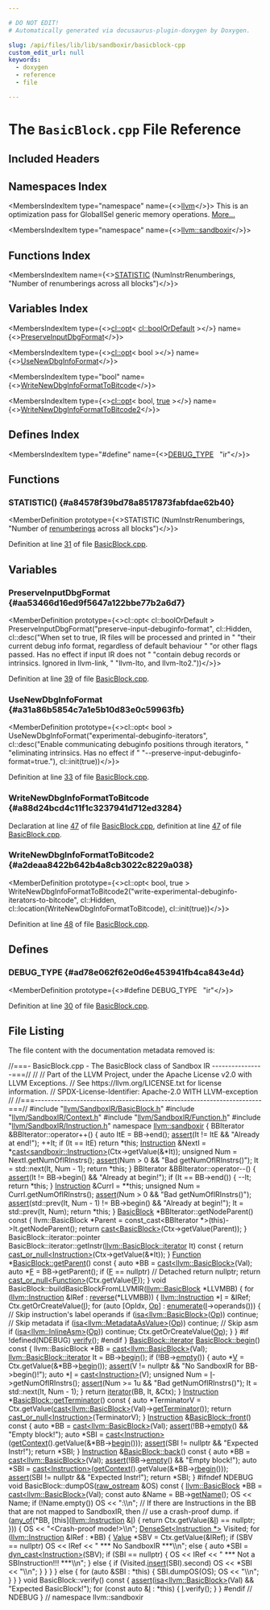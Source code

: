 ```yaml
---

# DO NOT EDIT!
# Automatically generated via docusaurus-plugin-doxygen by Doxygen.

slug: /api/files/lib/lib/sandboxir/basicblock-cpp
custom_edit_url: null
keywords:
  - doxygen
  - reference
  - file

---
```





# The `BasicBlock.cpp` File Reference

<DoxygenPage pluginConfig={pluginConfig}>



## Included Headers

<IncludesList>
<IncludesListItem
  filePath="llvm/IR/BasicBlock.h"
  permalink="/docs/api/files/include/include/llvm/include/llvm/ir/basicblock-h"
  isLocal="true" />
<IncludesListItem
  filePath="SymbolTableListTraitsImpl.h"
  permalink="/docs/api/files/lib/lib/ir/symboltablelisttraitsimpl-h"
  isLocal="true" />
<IncludesListItem
  filePath="llvm/ADT/STLExtras.h"
  permalink="/docs/api/files/include/include/llvm/include/llvm/adt/stlextras-h"
  isLocal="true" />
<IncludesListItem
  filePath="llvm/ADT/Statistic.h"
  permalink="/docs/api/files/include/include/llvm/include/llvm/adt/statistic-h"
  isLocal="true" />
<IncludesListItem
  filePath="llvm/IR/CFG.h"
  permalink="/docs/api/files/include/include/llvm/include/llvm/ir/cfg-h"
  isLocal="true" />
<IncludesListItem
  filePath="llvm/IR/Constants.h"
  permalink="/docs/api/files/include/include/llvm/include/llvm/ir/constants-h"
  isLocal="true" />
<IncludesListItem
  filePath="llvm/IR/DebugProgramInstruction.h"
  permalink="/docs/api/files/include/include/llvm/include/llvm/ir/debugprograminstruction-h"
  isLocal="true" />
<IncludesListItem
  filePath="llvm/IR/Instructions.h"
  permalink="/docs/api/files/include/include/llvm/include/llvm/ir/instructions-h"
  isLocal="true" />
<IncludesListItem
  filePath="llvm/IR/IntrinsicInst.h"
  permalink="/docs/api/files/include/include/llvm/include/llvm/ir/intrinsicinst-h"
  isLocal="true" />
<IncludesListItem
  filePath="llvm/IR/LLVMContext.h"
  permalink="/docs/api/files/include/include/llvm/include/llvm/ir/llvmcontext-h"
  isLocal="true" />
<IncludesListItem
  filePath="llvm/IR/Type.h"
  permalink="/docs/api/files/include/include/llvm/include/llvm/ir/type-h"
  isLocal="true" />
<IncludesListItem
  filePath="llvm/Support/CommandLine.h"
  permalink="/docs/api/files/include/include/llvm/include/llvm/support/commandline-h"
  isLocal="true" />
<IncludesListItem
  filePath="LLVMContextImpl.h"
  permalink="/docs/api/files/lib/lib/ir/llvmcontextimpl-h"
  isLocal="true" />
<IncludesListItem
  filePath="llvm/SandboxIR/BasicBlock.h"
  permalink="/docs/api/files/include/include/llvm/include/llvm/sandboxir/basicblock-h"
  isLocal="true" />
<IncludesListItem
  filePath="llvm/SandboxIR/Context.h"
  permalink="/docs/api/files/include/include/llvm/include/llvm/sandboxir/context-h"
  isLocal="true" />
<IncludesListItem
  filePath="llvm/SandboxIR/Function.h"
  permalink="/docs/api/files/include/include/llvm/include/llvm/sandboxir/function-h"
  isLocal="true" />
<IncludesListItem
  filePath="llvm/SandboxIR/Instruction.h"
  permalink="/docs/api/files/include/include/llvm/include/llvm/sandboxir/instruction-h"
  isLocal="true" />
</IncludesList>

## Namespaces Index

<MembersIndex>

<MembersIndexItem
  type="namespace"
  name={<><a href="/docs/api/namespaces/llvm">llvm</a></>}>
This is an optimization pass for GlobalISel generic memory operations. <a href="/docs/api/namespaces/llvm/#details">More...</a>
</MembersIndexItem>

<MembersIndexItem
  type="namespace"
  name={<><a href="/docs/api/namespaces/llvm/sandboxir">llvm::sandboxir</a></>}>
</MembersIndexItem>

</MembersIndex>

## Functions Index

<MembersIndex>

<MembersIndexItem
  name={<><a href="#a84578f39bd78a8517873fabfdae62b40">STATISTIC</a> (NumInstrRenumberings, &quot;Number of renumberings across all blocks&quot;)</>}>
</MembersIndexItem>

</MembersIndex>

## Variables Index

<MembersIndex>

<MembersIndexItem
  type={<><a href="/docs/api/classes/llvm/cl/opt">cl::opt</a>&lt; <a href="/docs/api/namespaces/llvm/cl/#a9241f2e42b7587b123c885d7a659ad44">cl::boolOrDefault</a> &gt;</>}
  name={<><a href="#aa53466d16ed9f5647a122bbe77b2a6d7">PreserveInputDbgFormat</a></>}>
</MembersIndexItem>

<MembersIndexItem
  type={<><a href="/docs/api/classes/llvm/cl/opt">cl::opt</a>&lt; bool &gt;</>}
  name={<><a href="#a31a86b5854c7a1e5b10d83e0c59963fb">UseNewDbgInfoFormat</a></>}>
</MembersIndexItem>

<MembersIndexItem
  type="bool"
  name={<><a href="#a88d24bcd4c11f1c3237941d712ed3284">WriteNewDbgInfoFormatToBitcode</a></>}>
</MembersIndexItem>

<MembersIndexItem
  type={<><a href="/docs/api/classes/llvm/cl/opt">cl::opt</a>&lt; bool, <a href="/docs/api/files/lib/lib/analysis/basicaliasanalysis-cpp/#af6d5cafbdfc5313e65d990120021a3ec">true</a> &gt;</>}
  name={<><a href="#a2deaa8422b642b4a8cb3022c8229a038">WriteNewDbgInfoFormatToBitcode2</a></>}>
</MembersIndexItem>

</MembersIndex>

## Defines Index

<MembersIndex>

<MembersIndexItem
  type="#define"
  name={<><a href="#ad78e062f62e0d6e453941fb4ca843e4d">DEBUG&#95;TYPE</a>&nbsp;&nbsp;&nbsp;&quot;ir&quot;</>}>
</MembersIndexItem>

</MembersIndex>


<SectionDefinition>

## Functions

### STATISTIC() {#a84578f39bd78a8517873fabfdae62b40}

<MemberDefinition
  prototype={<>STATISTIC (NumInstrRenumberings, &quot;Number of <a href="/docs/api/files/lib/lib/codegen/slotindexes-cpp/#aa39aa5fe359be8ae37c869969b6c0a02">renumberings</a> across all blocks&quot;)</>}>

Definition at line <a href="/docs/api/files/lib/lib/ir/basicblock-cpp/#l00031">31</a> of file <a href="/docs/api/files/lib/lib/ir/basicblock-cpp">BasicBlock.cpp</a>.
</MemberDefinition>

</SectionDefinition>

<SectionDefinition>

## Variables

### PreserveInputDbgFormat {#aa53466d16ed9f5647a122bbe77b2a6d7}

<MemberDefinition
  prototype={<>cl::opt&lt; cl::boolOrDefault &gt; PreserveInputDbgFormat(&quot;preserve-input-debuginfo-format&quot;, cl::Hidden, cl::desc(&quot;When set to true, IR files will be processed and printed in &quot; &quot;their current debug info format, regardless of default behaviour &quot; &quot;or other flags passed. Has no effect if input IR does not &quot; &quot;contain debug records or intrinsics. Ignored in llvm-link, &quot; &quot;llvm-lto, and llvm-lto2.&quot;))</>}>

Definition at line <a href="/docs/api/files/lib/lib/ir/basicblock-cpp/#l00039">39</a> of file <a href="/docs/api/files/lib/lib/ir/basicblock-cpp">BasicBlock.cpp</a>.
</MemberDefinition>

### UseNewDbgInfoFormat {#a31a86b5854c7a1e5b10d83e0c59963fb}

<MemberDefinition
  prototype={<>cl::opt&lt; bool &gt; UseNewDbgInfoFormat(&quot;experimental-debuginfo-iterators&quot;, cl::desc(&quot;Enable communicating debuginfo positions through iterators, &quot; &quot;eliminating intrinsics. Has no effect if &quot; &quot;--preserve-input-debuginfo-format=true.&quot;), cl::init(true))</>}>

Definition at line <a href="/docs/api/files/lib/lib/ir/basicblock-cpp/#l00033">33</a> of file <a href="/docs/api/files/lib/lib/ir/basicblock-cpp">BasicBlock.cpp</a>.
</MemberDefinition>

### WriteNewDbgInfoFormatToBitcode {#a88d24bcd4c11f1c3237941d712ed3284}

<MemberDefinition
  prototype="bool WriteNewDbgInfoFormatToBitcode">

Declaration at line <a href="/docs/api/files/lib/lib/ir/basicblock-cpp/#l00047">47</a> of file <a href="/docs/api/files/lib/lib/ir/basicblock-cpp">BasicBlock.cpp</a>, definition at line <a href="#l00047">47</a> of file <a href="/docs/api/files/lib/lib/sandboxir/basicblock-cpp">BasicBlock.cpp</a>.
</MemberDefinition>

### WriteNewDbgInfoFormatToBitcode2 {#a2deaa8422b642b4a8cb3022c8229a038}

<MemberDefinition
  prototype={<>cl::opt&lt; bool, true &gt; WriteNewDbgInfoFormatToBitcode2(&quot;write-experimental-debuginfo-iterators-to-bitcode&quot;, cl::Hidden, cl::location(WriteNewDbgInfoFormatToBitcode), cl::init(true))</>}>

Definition at line <a href="/docs/api/files/lib/lib/ir/basicblock-cpp/#l00048">48</a> of file <a href="/docs/api/files/lib/lib/ir/basicblock-cpp">BasicBlock.cpp</a>.
</MemberDefinition>

</SectionDefinition>

<SectionDefinition>

## Defines

### DEBUG&#95;TYPE {#ad78e062f62e0d6e453941fb4ca843e4d}

<MemberDefinition
  prototype={<>#define DEBUG&#95;TYPE&nbsp;&nbsp;&nbsp;&quot;ir&quot;</>}>

Definition at line <a href="/docs/api/files/lib/lib/ir/basicblock-cpp/#l00030">30</a> of file <a href="/docs/api/files/lib/lib/ir/basicblock-cpp">BasicBlock.cpp</a>.
</MemberDefinition>

</SectionDefinition>

## File Listing

The file content with the documentation metadata removed is:

<ProgramListing>

<Link id="l00001" /><CodeLine lineNumber="1"><span class="doxyHighlightComment">//===- BasicBlock.cpp - The BasicBlock class of Sandbox IR ----------------===//</span></CodeLine>
<Link id="l00002" /><CodeLine lineNumber="2"><span class="doxyHighlightComment">//</span></CodeLine>
<Link id="l00003" /><CodeLine lineNumber="3"><span class="doxyHighlightComment">// Part of the LLVM Project, under the Apache License v2.0 with LLVM Exceptions.</span></CodeLine>
<Link id="l00004" /><CodeLine lineNumber="4"><span class="doxyHighlightComment">// See https://llvm.org/LICENSE.txt for license information.</span></CodeLine>
<Link id="l00005" /><CodeLine lineNumber="5"><span class="doxyHighlightComment">// SPDX-License-Identifier: Apache-2.0 WITH LLVM-exception</span></CodeLine>
<Link id="l00006" /><CodeLine lineNumber="6"><span class="doxyHighlightComment">//</span></CodeLine>
<Link id="l00007" /><CodeLine lineNumber="7"><span class="doxyHighlightComment">//===----------------------------------------------------------------------===//</span></CodeLine>
<Link id="l00008" /><CodeLine lineNumber="8"></CodeLine>
<Link id="l00009" /><CodeLine lineNumber="9"><span class="doxyHighlightPreprocessor">#include &quot;<a href="/docs/api/files/include/include/llvm/include/llvm/sandboxir/basicblock-h">llvm/SandboxIR/BasicBlock.h</a>&quot;</span></CodeLine>
<Link id="l00010" /><CodeLine lineNumber="10"><span class="doxyHighlightPreprocessor">#include &quot;<a href="/docs/api/files/include/include/llvm/include/llvm/sandboxir/context-h">llvm/SandboxIR/Context.h</a>&quot;</span></CodeLine>
<Link id="l00011" /><CodeLine lineNumber="11"><span class="doxyHighlightPreprocessor">#include &quot;<a href="/docs/api/files/include/include/llvm/include/llvm/sandboxir/function-h">llvm/SandboxIR/Function.h</a>&quot;</span></CodeLine>
<Link id="l00012" /><CodeLine lineNumber="12"><span class="doxyHighlightPreprocessor">#include &quot;<a href="/docs/api/files/include/include/llvm/include/llvm/sandboxir/instruction-h">llvm/SandboxIR/Instruction.h</a>&quot;</span></CodeLine>
<Link id="l00013" /><CodeLine lineNumber="13"></CodeLine>
<Link id="l00014" /><CodeLine lineNumber="14"><span class="doxyHighlightKeyword">namespace </span><span class="doxyHighlight"><a href="/docs/api/namespaces/llvm/sandboxir">llvm::sandboxir</a> &#123;</span></CodeLine>
<Link id="l00015" /><CodeLine lineNumber="15"></CodeLine>
<Link id="l00016" /><CodeLine lineNumber="16"><span class="doxyHighlight">BBIterator &amp;BBIterator::operator++() &#123;</span></CodeLine>
<Link id="l00017" /><CodeLine lineNumber="17"><span class="doxyHighlight">  </span><span class="doxyHighlightKeyword">auto</span><span class="doxyHighlight"> ItE = BB-&gt;end();</span></CodeLine>
<Link id="l00018" /><CodeLine lineNumber="18"><span class="doxyHighlight">  <a href="/docs/api/files/lib/lib/target/lib/target/amdgpu/silowercontrolflow-cpp/#a4868c5d81c5ccc98c47aeab6244346a0">assert</a>(It != ItE &amp;&amp; </span><span class="doxyHighlightStringLiteral">&quot;Already at end!&quot;</span><span class="doxyHighlight">);</span></CodeLine>
<Link id="l00019" /><CodeLine lineNumber="19"><span class="doxyHighlight">  ++It;</span></CodeLine>
<Link id="l00020" /><CodeLine lineNumber="20"><span class="doxyHighlight">  </span><span class="doxyHighlightKeywordFlow">if</span><span class="doxyHighlight"> (It == ItE)</span></CodeLine>
<Link id="l00021" /><CodeLine lineNumber="21"><span class="doxyHighlight">    </span><span class="doxyHighlightKeywordFlow">return</span><span class="doxyHighlight"> &#42;</span><span class="doxyHighlightKeyword">this</span><span class="doxyHighlight">;</span></CodeLine>
<Link id="l00022" /><CodeLine lineNumber="22"><span class="doxyHighlight">  <a href="/docs/api/classes/llvm/sandboxir/instruction">Instruction</a> &amp;NextI = &#42;<a href="/docs/api/namespaces/llvm/#ac4fc845f5ed92de63cd4474f128f5fc5">cast&lt;sandboxir::Instruction&gt;</a>(Ctx-&gt;getValue(&amp;&#42;It));</span></CodeLine>
<Link id="l00023" /><CodeLine lineNumber="23"><span class="doxyHighlight">  </span><span class="doxyHighlightKeywordType">unsigned</span><span class="doxyHighlight"> Num = NextI.getNumOfIRInstrs();</span></CodeLine>
<Link id="l00024" /><CodeLine lineNumber="24"><span class="doxyHighlight">  <a href="/docs/api/files/lib/lib/target/lib/target/amdgpu/silowercontrolflow-cpp/#a4868c5d81c5ccc98c47aeab6244346a0">assert</a>(Num &gt; 0 &amp;&amp; </span><span class="doxyHighlightStringLiteral">&quot;Bad getNumOfIRInstrs()&quot;</span><span class="doxyHighlight">);</span></CodeLine>
<Link id="l00025" /><CodeLine lineNumber="25"><span class="doxyHighlight">  It = std::next(It, Num - 1);</span></CodeLine>
<Link id="l00026" /><CodeLine lineNumber="26"><span class="doxyHighlight">  </span><span class="doxyHighlightKeywordFlow">return</span><span class="doxyHighlight"> &#42;</span><span class="doxyHighlightKeyword">this</span><span class="doxyHighlight">;</span></CodeLine>
<Link id="l00027" /><CodeLine lineNumber="27"><span class="doxyHighlight">&#125;</span></CodeLine>
<Link id="l00028" /><CodeLine lineNumber="28"></CodeLine>
<Link id="l00029" /><CodeLine lineNumber="29"><span class="doxyHighlight">BBIterator &amp;BBIterator::operator--() &#123;</span></CodeLine>
<Link id="l00030" /><CodeLine lineNumber="30"><span class="doxyHighlight">  <a href="/docs/api/files/lib/lib/target/lib/target/amdgpu/silowercontrolflow-cpp/#a4868c5d81c5ccc98c47aeab6244346a0">assert</a>(It != BB-&gt;begin() &amp;&amp; </span><span class="doxyHighlightStringLiteral">&quot;Already at begin!&quot;</span><span class="doxyHighlight">);</span></CodeLine>
<Link id="l00031" /><CodeLine lineNumber="31" lineLink="#a84578f39bd78a8517873fabfdae62b40"><span class="doxyHighlight">  </span><span class="doxyHighlightKeywordFlow">if</span><span class="doxyHighlight"> (It == BB-&gt;end()) &#123;</span></CodeLine>
<Link id="l00032" /><CodeLine lineNumber="32"><span class="doxyHighlight">    --It;</span></CodeLine>
<Link id="l00033" /><CodeLine lineNumber="33" lineLink="#a31a86b5854c7a1e5b10d83e0c59963fb"><span class="doxyHighlight">    </span><span class="doxyHighlightKeywordFlow">return</span><span class="doxyHighlight"> &#42;</span><span class="doxyHighlightKeyword">this</span><span class="doxyHighlight">;</span></CodeLine>
<Link id="l00034" /><CodeLine lineNumber="34"><span class="doxyHighlight">  &#125;</span></CodeLine>
<Link id="l00035" /><CodeLine lineNumber="35"><span class="doxyHighlight">  <a href="/docs/api/classes/llvm/sandboxir/instruction">Instruction</a> &amp;CurrI = &#42;&#42;</span><span class="doxyHighlightKeyword">this</span><span class="doxyHighlight">;</span></CodeLine>
<Link id="l00036" /><CodeLine lineNumber="36"><span class="doxyHighlight">  </span><span class="doxyHighlightKeywordType">unsigned</span><span class="doxyHighlight"> Num = CurrI.getNumOfIRInstrs();</span></CodeLine>
<Link id="l00037" /><CodeLine lineNumber="37"><span class="doxyHighlight">  <a href="/docs/api/files/lib/lib/target/lib/target/amdgpu/silowercontrolflow-cpp/#a4868c5d81c5ccc98c47aeab6244346a0">assert</a>(Num &gt; 0 &amp;&amp; </span><span class="doxyHighlightStringLiteral">&quot;Bad getNumOfIRInstrs()&quot;</span><span class="doxyHighlight">);</span></CodeLine>
<Link id="l00038" /><CodeLine lineNumber="38"><span class="doxyHighlight">  <a href="/docs/api/files/lib/lib/target/lib/target/amdgpu/silowercontrolflow-cpp/#a4868c5d81c5ccc98c47aeab6244346a0">assert</a>(std::prev(It, Num - 1) != BB-&gt;begin() &amp;&amp; </span><span class="doxyHighlightStringLiteral">&quot;Already at begin!&quot;</span><span class="doxyHighlight">);</span></CodeLine>
<Link id="l00039" /><CodeLine lineNumber="39" lineLink="#aa53466d16ed9f5647a122bbe77b2a6d7"><span class="doxyHighlight">  It = std::prev(It, Num);</span></CodeLine>
<Link id="l00040" /><CodeLine lineNumber="40"><span class="doxyHighlight">  </span><span class="doxyHighlightKeywordFlow">return</span><span class="doxyHighlight"> &#42;</span><span class="doxyHighlightKeyword">this</span><span class="doxyHighlight">;</span></CodeLine>
<Link id="l00041" /><CodeLine lineNumber="41"><span class="doxyHighlight">&#125;</span></CodeLine>
<Link id="l00042" /><CodeLine lineNumber="42"></CodeLine>
<Link id="l00043" /><CodeLine lineNumber="43"><span class="doxyHighlight"><a href="/docs/api/namespaces/llvm/sandboxir/#a60f87746e4945fda7ea3d5a983c9b62c">BasicBlock</a> &#42;BBIterator::getNodeParent()</span><span class="doxyHighlightKeyword"> const </span><span class="doxyHighlight">&#123;</span></CodeLine>
<Link id="l00044" /><CodeLine lineNumber="44"><span class="doxyHighlight">  llvm::BasicBlock &#42;Parent = </span><span class="doxyHighlightKeyword">const&#95;cast&lt;</span><span class="doxyHighlight">BBIterator &#42;</span><span class="doxyHighlightKeyword">&gt;</span><span class="doxyHighlight">(</span><span class="doxyHighlightKeyword">this</span><span class="doxyHighlight">)-&gt;It.getNodeParent();</span></CodeLine>
<Link id="l00045" /><CodeLine lineNumber="45"><span class="doxyHighlight">  </span><span class="doxyHighlightKeywordFlow">return</span><span class="doxyHighlight"> <a href="/docs/api/namespaces/llvm/#ac4fc845f5ed92de63cd4474f128f5fc5">cast&lt;BasicBlock&gt;</a>(Ctx-&gt;getValue(Parent));</span></CodeLine>
<Link id="l00046" /><CodeLine lineNumber="46"><span class="doxyHighlight">&#125;</span></CodeLine>
<Link id="l00047" /><CodeLine lineNumber="47" lineLink="/docs/api/files/lib/lib/asmparser/llparser-cpp/#a88d24bcd4c11f1c3237941d712ed3284"></CodeLine>
<Link id="l00048" /><CodeLine lineNumber="48" lineLink="#a2deaa8422b642b4a8cb3022c8229a038"><span class="doxyHighlight">BasicBlock::iterator::pointer</span></CodeLine>
<Link id="l00049" /><CodeLine lineNumber="49"><span class="doxyHighlight">BasicBlock::iterator::getInstr(<a href="/docs/api/classes/llvm/basicblock/#a98c0a84a5dfa8bce341c829709f171e5">llvm::BasicBlock::iterator</a> It)</span><span class="doxyHighlightKeyword"> const </span><span class="doxyHighlight">&#123;</span></CodeLine>
<Link id="l00050" /><CodeLine lineNumber="50"><span class="doxyHighlight">  </span><span class="doxyHighlightKeywordFlow">return</span><span class="doxyHighlight"> <a href="/docs/api/namespaces/llvm/#a3e627c32543ca70720c4270a8b11da3f">cast&#95;or&#95;null&lt;Instruction&gt;</a>(Ctx-&gt;getValue(&amp;&#42;It));</span></CodeLine>
<Link id="l00051" /><CodeLine lineNumber="51"><span class="doxyHighlight">&#125;</span></CodeLine>
<Link id="l00052" /><CodeLine lineNumber="52" lineLink="/docs/api/classes/llvm/basicblock/#a27413d863d6f6e778b34b1369b10ecf6"></CodeLine>
<Link id="l00053" /><CodeLine lineNumber="53"><span class="doxyHighlight"><a href="/docs/api/classes/llvm/basicblock/#ab7194606aa12931e96f8f5448d418ed0">Function</a> &#42;<a href="/docs/api/classes/llvm/basicblock/#a1b4bf7c97cdc8159fd73d48063f0b250">BasicBlock::getParent</a>()</span><span class="doxyHighlightKeyword"> const </span><span class="doxyHighlight">&#123;</span></CodeLine>
<Link id="l00054" /><CodeLine lineNumber="54"><span class="doxyHighlight">  </span><span class="doxyHighlightKeyword">auto</span><span class="doxyHighlight"> &#42;BB = <a href="/docs/api/namespaces/llvm/#ac4fc845f5ed92de63cd4474f128f5fc5">cast&lt;llvm::BasicBlock&gt;</a>(Val);</span></CodeLine>
<Link id="l00055" /><CodeLine lineNumber="55"><span class="doxyHighlight">  </span><span class="doxyHighlightKeyword">auto</span><span class="doxyHighlight"> &#42;<a href="/docs/api/files/lib/lib/support/md5-cpp/#a96d73bbd7af15cb1fc38c3f4a3bd82e9">F</a> = BB-&gt;getParent();</span></CodeLine>
<Link id="l00056" /><CodeLine lineNumber="56"><span class="doxyHighlight">  </span><span class="doxyHighlightKeywordFlow">if</span><span class="doxyHighlight"> (<a href="/docs/api/files/lib/lib/support/md5-cpp/#a96d73bbd7af15cb1fc38c3f4a3bd82e9">F</a> == </span><span class="doxyHighlightKeyword">nullptr</span><span class="doxyHighlight">)</span></CodeLine>
<Link id="l00057" /><CodeLine lineNumber="57"><span class="doxyHighlight">    </span><span class="doxyHighlightComment">// Detached</span></CodeLine>
<Link id="l00058" /><CodeLine lineNumber="58"><span class="doxyHighlight">    </span><span class="doxyHighlightKeywordFlow">return</span><span class="doxyHighlight"> </span><span class="doxyHighlightKeyword">nullptr</span><span class="doxyHighlight">;</span></CodeLine>
<Link id="l00059" /><CodeLine lineNumber="59"><span class="doxyHighlight">  </span><span class="doxyHighlightKeywordFlow">return</span><span class="doxyHighlight"> <a href="/docs/api/namespaces/llvm/#a3e627c32543ca70720c4270a8b11da3f">cast&#95;or&#95;null&lt;Function&gt;</a>(Ctx.getValue(<a href="/docs/api/files/lib/lib/support/md5-cpp/#a96d73bbd7af15cb1fc38c3f4a3bd82e9">F</a>));</span></CodeLine>
<Link id="l00060" /><CodeLine lineNumber="60"><span class="doxyHighlight">&#125;</span></CodeLine>
<Link id="l00061" /><CodeLine lineNumber="61"></CodeLine>
<Link id="l00062" /><CodeLine lineNumber="62"><span class="doxyHighlightKeywordType">void</span><span class="doxyHighlight"> BasicBlock::buildBasicBlockFromLLVMIR(<a href="/docs/api/classes/llvm/basicblock">llvm::BasicBlock</a> &#42;LLVMBB) &#123;</span></CodeLine>
<Link id="l00063" /><CodeLine lineNumber="63" lineLink="/docs/api/classes/llvm/basicblock/#a0269c36140cc599f3a97609c091f514d"><span class="doxyHighlight">  </span><span class="doxyHighlightKeywordFlow">for</span><span class="doxyHighlight"> (<a href="/docs/api/classes/llvm/instruction">llvm::Instruction</a> &amp;IRef : <a href="/docs/api/namespaces/llvm/#a6b0ac1fa4f05de76413c5e0ca6334035">reverse</a>(&#42;LLVMBB)) &#123;</span></CodeLine>
<Link id="l00064" /><CodeLine lineNumber="64"><span class="doxyHighlight">    <a href="/docs/api/classes/llvm/instruction">llvm::Instruction</a> &#42;<a href="/docs/api/files/lib/lib/support/md5-cpp/#ac0eafdc9ee161b71e7af98af736952fd">I</a> = &amp;IRef;</span></CodeLine>
<Link id="l00065" /><CodeLine lineNumber="65"><span class="doxyHighlight">    Ctx.getOrCreateValue(<a href="/docs/api/files/lib/lib/support/md5-cpp/#ac0eafdc9ee161b71e7af98af736952fd">I</a>);</span></CodeLine>
<Link id="l00066" /><CodeLine lineNumber="66"><span class="doxyHighlight">    </span><span class="doxyHighlightKeywordFlow">for</span><span class="doxyHighlight"> (</span><span class="doxyHighlightKeyword">auto</span><span class="doxyHighlight"> &#91;OpIdx, <a href="/docs/api/namespaces/llvm/#ab471937b9a227e70c7fe8bd9604014d6">Op</a>&#93; : <a href="/docs/api/namespaces/llvm/#a206e2134ddd2312c3488d0632d98f554">enumerate</a>(<a href="/docs/api/files/lib/lib/support/md5-cpp/#ac0eafdc9ee161b71e7af98af736952fd">I</a>-&gt;operands())) &#123;</span></CodeLine>
<Link id="l00067" /><CodeLine lineNumber="67"><span class="doxyHighlight">      </span><span class="doxyHighlightComment">// Skip instruction&#39;s label operands</span></CodeLine>
<Link id="l00068" /><CodeLine lineNumber="68"><span class="doxyHighlight">      </span><span class="doxyHighlightKeywordFlow">if</span><span class="doxyHighlight"> (<a href="/docs/api/namespaces/llvm/#a92ca992e52dddc420f4b069cae06dfbe">isa&lt;llvm::BasicBlock&gt;</a>(<a href="/docs/api/namespaces/llvm/#ab471937b9a227e70c7fe8bd9604014d6">Op</a>))</span></CodeLine>
<Link id="l00069" /><CodeLine lineNumber="69"><span class="doxyHighlight">        </span><span class="doxyHighlightKeywordFlow">continue</span><span class="doxyHighlight">;</span></CodeLine>
<Link id="l00070" /><CodeLine lineNumber="70"><span class="doxyHighlight">      </span><span class="doxyHighlightComment">// Skip metadata</span></CodeLine>
<Link id="l00071" /><CodeLine lineNumber="71"><span class="doxyHighlight">      </span><span class="doxyHighlightKeywordFlow">if</span><span class="doxyHighlight"> (<a href="/docs/api/namespaces/llvm/#a92ca992e52dddc420f4b069cae06dfbe">isa&lt;llvm::MetadataAsValue&gt;</a>(<a href="/docs/api/namespaces/llvm/#ab471937b9a227e70c7fe8bd9604014d6">Op</a>))</span></CodeLine>
<Link id="l00072" /><CodeLine lineNumber="72"><span class="doxyHighlight">        </span><span class="doxyHighlightKeywordFlow">continue</span><span class="doxyHighlight">;</span></CodeLine>
<Link id="l00073" /><CodeLine lineNumber="73"><span class="doxyHighlight">      </span><span class="doxyHighlightComment">// Skip asm</span></CodeLine>
<Link id="l00074" /><CodeLine lineNumber="74"><span class="doxyHighlight">      </span><span class="doxyHighlightKeywordFlow">if</span><span class="doxyHighlight"> (<a href="/docs/api/namespaces/llvm/#a92ca992e52dddc420f4b069cae06dfbe">isa&lt;llvm::InlineAsm&gt;</a>(<a href="/docs/api/namespaces/llvm/#ab471937b9a227e70c7fe8bd9604014d6">Op</a>))</span></CodeLine>
<Link id="l00075" /><CodeLine lineNumber="75"><span class="doxyHighlight">        </span><span class="doxyHighlightKeywordFlow">continue</span><span class="doxyHighlight">;</span></CodeLine>
<Link id="l00076" /><CodeLine lineNumber="76" lineLink="/docs/api/classes/llvm/basicblock/#a3ead08d4d049585ee09421bcebd2ae25"><span class="doxyHighlight">      Ctx.getOrCreateValue(<a href="/docs/api/namespaces/llvm/#ab471937b9a227e70c7fe8bd9604014d6">Op</a>);</span></CodeLine>
<Link id="l00077" /><CodeLine lineNumber="77"><span class="doxyHighlight">    &#125;</span></CodeLine>
<Link id="l00078" /><CodeLine lineNumber="78"><span class="doxyHighlight">  &#125;</span></CodeLine>
<Link id="l00079" /><CodeLine lineNumber="79"><span class="doxyHighlightPreprocessor">#if !defined(NDEBUG)</span></CodeLine>
<Link id="l00080" /><CodeLine lineNumber="80"><span class="doxyHighlight">  <a href="/docs/api/namespaces/llvm/sandboxir/#ab39f6204e12520524b61f0b8df84360e">verify</a>();</span></CodeLine>
<Link id="l00081" /><CodeLine lineNumber="81"><span class="doxyHighlightPreprocessor">#endif</span></CodeLine>
<Link id="l00082" /><CodeLine lineNumber="82"><span class="doxyHighlight">&#125;</span></CodeLine>
<Link id="l00083" /><CodeLine lineNumber="83"></CodeLine>
<Link id="l00084" /><CodeLine lineNumber="84"><span class="doxyHighlight"><a href="/docs/api/classes/llvm/basicblock/#a98c0a84a5dfa8bce341c829709f171e5">BasicBlock::iterator</a> <a href="/docs/api/classes/llvm/basicblock/#a0ed5f3ab3c2e4196ee0cffffa080c062">BasicBlock::begin</a>()</span><span class="doxyHighlightKeyword"> const </span><span class="doxyHighlight">&#123;</span></CodeLine>
<Link id="l00085" /><CodeLine lineNumber="85"><span class="doxyHighlight">  llvm::BasicBlock &#42;BB = <a href="/docs/api/namespaces/llvm/#ac4fc845f5ed92de63cd4474f128f5fc5">cast&lt;llvm::BasicBlock&gt;</a>(Val);</span></CodeLine>
<Link id="l00086" /><CodeLine lineNumber="86"><span class="doxyHighlight">  <a href="/docs/api/classes/llvm/basicblock/#a98c0a84a5dfa8bce341c829709f171e5">llvm::BasicBlock::iterator</a> It = BB-&gt;<a href="/docs/api/classes/llvm/basicblock/#a0ed5f3ab3c2e4196ee0cffffa080c062">begin</a>();</span></CodeLine>
<Link id="l00087" /><CodeLine lineNumber="87"><span class="doxyHighlight">  </span><span class="doxyHighlightKeywordFlow">if</span><span class="doxyHighlight"> (!BB-&gt;<a href="/docs/api/classes/llvm/basicblock/#a266367eb01c634406b32f816d2d9c6bf">empty</a>()) &#123;</span></CodeLine>
<Link id="l00088" /><CodeLine lineNumber="88"><span class="doxyHighlight">    </span><span class="doxyHighlightKeyword">auto</span><span class="doxyHighlight"> &#42;<a href="/docs/api/namespaces/llvm/m68k/#ab3a288f2953d8eca3e363959fc2cf38ea5206560a306a2e085a437fd258eb57ce">V</a> = Ctx.getValue(&amp;&#42;BB-&gt;<a href="/docs/api/classes/llvm/basicblock/#a0ed5f3ab3c2e4196ee0cffffa080c062">begin</a>());</span></CodeLine>
<Link id="l00089" /><CodeLine lineNumber="89"><span class="doxyHighlight">    <a href="/docs/api/files/lib/lib/target/lib/target/amdgpu/silowercontrolflow-cpp/#a4868c5d81c5ccc98c47aeab6244346a0">assert</a>(V != </span><span class="doxyHighlightKeyword">nullptr</span><span class="doxyHighlight"> &amp;&amp; </span><span class="doxyHighlightStringLiteral">&quot;No SandboxIR for BB-&gt;begin()!&quot;</span><span class="doxyHighlight">);</span></CodeLine>
<Link id="l00090" /><CodeLine lineNumber="90"><span class="doxyHighlight">    </span><span class="doxyHighlightKeyword">auto</span><span class="doxyHighlight"> &#42;<a href="/docs/api/files/lib/lib/support/md5-cpp/#ac0eafdc9ee161b71e7af98af736952fd">I</a> = <a href="/docs/api/namespaces/llvm/#ac4fc845f5ed92de63cd4474f128f5fc5">cast&lt;Instruction&gt;</a>(V);</span></CodeLine>
<Link id="l00091" /><CodeLine lineNumber="91"><span class="doxyHighlight">    </span><span class="doxyHighlightKeywordType">unsigned</span><span class="doxyHighlight"> Num = <a href="/docs/api/files/lib/lib/support/md5-cpp/#ac0eafdc9ee161b71e7af98af736952fd">I</a>-&gt;getNumOfIRInstrs();</span></CodeLine>
<Link id="l00092" /><CodeLine lineNumber="92"><span class="doxyHighlight">    <a href="/docs/api/files/lib/lib/target/lib/target/amdgpu/silowercontrolflow-cpp/#a4868c5d81c5ccc98c47aeab6244346a0">assert</a>(Num &gt;= 1u &amp;&amp; </span><span class="doxyHighlightStringLiteral">&quot;Bad getNumOfIRInstrs()&quot;</span><span class="doxyHighlight">);</span></CodeLine>
<Link id="l00093" /><CodeLine lineNumber="93"><span class="doxyHighlight">    It = std::next(It, Num - 1);</span></CodeLine>
<Link id="l00094" /><CodeLine lineNumber="94"><span class="doxyHighlight">  &#125;</span></CodeLine>
<Link id="l00095" /><CodeLine lineNumber="95"><span class="doxyHighlight">  </span><span class="doxyHighlightKeywordFlow">return</span><span class="doxyHighlight"> <a href="/docs/api/namespaces/llvm/sandboxir/#a7f5af8c1ba2e11773efdbf7b6bc0d4e8">iterator</a>(BB, It, &amp;Ctx);</span></CodeLine>
<Link id="l00096" /><CodeLine lineNumber="96"><span class="doxyHighlight">&#125;</span></CodeLine>
<Link id="l00097" /><CodeLine lineNumber="97"></CodeLine>
<Link id="l00098" /><CodeLine lineNumber="98"><span class="doxyHighlight"><a href="/docs/api/classes/llvm/sandboxir/instruction">Instruction</a> &#42;<a href="/docs/api/classes/llvm/basicblock/#aef9e9fcf4c5dfce90276ca16d91b8e46">BasicBlock::getTerminator</a>()</span><span class="doxyHighlightKeyword"> const </span><span class="doxyHighlight">&#123;</span></CodeLine>
<Link id="l00099" /><CodeLine lineNumber="99"><span class="doxyHighlight">  </span><span class="doxyHighlightKeyword">auto</span><span class="doxyHighlight"> &#42;TerminatorV =</span></CodeLine>
<Link id="l00100" /><CodeLine lineNumber="100"><span class="doxyHighlight">      Ctx.getValue(<a href="/docs/api/namespaces/llvm/#ac4fc845f5ed92de63cd4474f128f5fc5">cast&lt;llvm::BasicBlock&gt;</a>(Val)-&gt;<a href="/docs/api/namespaces/llvm/sandboxir/#aeb5c43906a2888b20c99f839b985e4b9">getTerminator</a>());</span></CodeLine>
<Link id="l00101" /><CodeLine lineNumber="101"><span class="doxyHighlight">  </span><span class="doxyHighlightKeywordFlow">return</span><span class="doxyHighlight"> <a href="/docs/api/namespaces/llvm/#a3e627c32543ca70720c4270a8b11da3f">cast&#95;or&#95;null&lt;Instruction&gt;</a>(TerminatorV);</span></CodeLine>
<Link id="l00102" /><CodeLine lineNumber="102"><span class="doxyHighlight">&#125;</span></CodeLine>
<Link id="l00103" /><CodeLine lineNumber="103"></CodeLine>
<Link id="l00104" /><CodeLine lineNumber="104"><span class="doxyHighlight"><a href="/docs/api/classes/llvm/sandboxir/instruction">Instruction</a> &amp;<a href="/docs/api/classes/llvm/basicblock/#a63cfb2a0dae69153fd961eb335949caa">BasicBlock::front</a>()</span><span class="doxyHighlightKeyword"> const </span><span class="doxyHighlight">&#123;</span></CodeLine>
<Link id="l00105" /><CodeLine lineNumber="105"><span class="doxyHighlight">  </span><span class="doxyHighlightKeyword">auto</span><span class="doxyHighlight"> &#42;BB = <a href="/docs/api/namespaces/llvm/#ac4fc845f5ed92de63cd4474f128f5fc5">cast&lt;llvm::BasicBlock&gt;</a>(Val);</span></CodeLine>
<Link id="l00106" /><CodeLine lineNumber="106"><span class="doxyHighlight">  <a href="/docs/api/files/lib/lib/target/lib/target/amdgpu/silowercontrolflow-cpp/#a4868c5d81c5ccc98c47aeab6244346a0">assert</a>(!BB-&gt;<a href="/docs/api/classes/llvm/basicblock/#a266367eb01c634406b32f816d2d9c6bf">empty</a>() &amp;&amp; </span><span class="doxyHighlightStringLiteral">&quot;Empty block!&quot;</span><span class="doxyHighlight">);</span></CodeLine>
<Link id="l00107" /><CodeLine lineNumber="107"><span class="doxyHighlight">  </span><span class="doxyHighlightKeyword">auto</span><span class="doxyHighlight"> &#42;SBI = <a href="/docs/api/namespaces/llvm/#ac4fc845f5ed92de63cd4474f128f5fc5">cast&lt;Instruction&gt;</a>(<a href="/docs/api/namespaces/llvm/sandboxir/#a16ef7ef1c4bb934e4d6f5dbd6e5fef6f">getContext</a>().getValue(&amp;&#42;BB-&gt;<a href="/docs/api/classes/llvm/basicblock/#a0ed5f3ab3c2e4196ee0cffffa080c062">begin</a>()));</span></CodeLine>
<Link id="l00108" /><CodeLine lineNumber="108"><span class="doxyHighlight">  <a href="/docs/api/files/lib/lib/target/lib/target/amdgpu/silowercontrolflow-cpp/#a4868c5d81c5ccc98c47aeab6244346a0">assert</a>(SBI != </span><span class="doxyHighlightKeyword">nullptr</span><span class="doxyHighlight"> &amp;&amp; </span><span class="doxyHighlightStringLiteral">&quot;Expected Instr!&quot;</span><span class="doxyHighlight">);</span></CodeLine>
<Link id="l00109" /><CodeLine lineNumber="109"><span class="doxyHighlight">  </span><span class="doxyHighlightKeywordFlow">return</span><span class="doxyHighlight"> &#42;SBI;</span></CodeLine>
<Link id="l00110" /><CodeLine lineNumber="110"><span class="doxyHighlight">&#125;</span></CodeLine>
<Link id="l00111" /><CodeLine lineNumber="111"></CodeLine>
<Link id="l00112" /><CodeLine lineNumber="112"><span class="doxyHighlight"><a href="/docs/api/classes/llvm/sandboxir/instruction">Instruction</a> &amp;<a href="/docs/api/classes/llvm/basicblock/#a2d071e661a02790177ba05f62c7c27d1">BasicBlock::back</a>()</span><span class="doxyHighlightKeyword"> const </span><span class="doxyHighlight">&#123;</span></CodeLine>
<Link id="l00113" /><CodeLine lineNumber="113"><span class="doxyHighlight">  </span><span class="doxyHighlightKeyword">auto</span><span class="doxyHighlight"> &#42;BB = <a href="/docs/api/namespaces/llvm/#ac4fc845f5ed92de63cd4474f128f5fc5">cast&lt;llvm::BasicBlock&gt;</a>(Val);</span></CodeLine>
<Link id="l00114" /><CodeLine lineNumber="114"><span class="doxyHighlight">  <a href="/docs/api/files/lib/lib/target/lib/target/amdgpu/silowercontrolflow-cpp/#a4868c5d81c5ccc98c47aeab6244346a0">assert</a>(!BB-&gt;<a href="/docs/api/classes/llvm/basicblock/#a266367eb01c634406b32f816d2d9c6bf">empty</a>() &amp;&amp; </span><span class="doxyHighlightStringLiteral">&quot;Empty block!&quot;</span><span class="doxyHighlight">);</span></CodeLine>
<Link id="l00115" /><CodeLine lineNumber="115" lineLink="/docs/api/classes/llvm/basicblock/#a5753230c9e297fed32356ebf071074f0"><span class="doxyHighlight">  </span><span class="doxyHighlightKeyword">auto</span><span class="doxyHighlight"> &#42;SBI = <a href="/docs/api/namespaces/llvm/#ac4fc845f5ed92de63cd4474f128f5fc5">cast&lt;Instruction&gt;</a>(<a href="/docs/api/namespaces/llvm/sandboxir/#a16ef7ef1c4bb934e4d6f5dbd6e5fef6f">getContext</a>().getValue(&amp;&#42;BB-&gt;<a href="/docs/api/classes/llvm/basicblock/#a1c2af7a9e501d399f06ca7e10eef46e4">rbegin</a>()));</span></CodeLine>
<Link id="l00116" /><CodeLine lineNumber="116"><span class="doxyHighlight">  <a href="/docs/api/files/lib/lib/target/lib/target/amdgpu/silowercontrolflow-cpp/#a4868c5d81c5ccc98c47aeab6244346a0">assert</a>(SBI != </span><span class="doxyHighlightKeyword">nullptr</span><span class="doxyHighlight"> &amp;&amp; </span><span class="doxyHighlightStringLiteral">&quot;Expected Instr!&quot;</span><span class="doxyHighlight">);</span></CodeLine>
<Link id="l00117" /><CodeLine lineNumber="117"><span class="doxyHighlight">  </span><span class="doxyHighlightKeywordFlow">return</span><span class="doxyHighlight"> &#42;SBI;</span></CodeLine>
<Link id="l00118" /><CodeLine lineNumber="118"><span class="doxyHighlight">&#125;</span></CodeLine>
<Link id="l00119" /><CodeLine lineNumber="119"></CodeLine>
<Link id="l00120" /><CodeLine lineNumber="120"><span class="doxyHighlightPreprocessor">#ifndef NDEBUG</span></CodeLine>
<Link id="l00121" /><CodeLine lineNumber="121"><span class="doxyHighlightKeywordType">void</span><span class="doxyHighlight"> BasicBlock::dumpOS(<a href="/docs/api/classes/llvm/raw-ostream">raw&#95;ostream</a> &amp;OS)</span><span class="doxyHighlightKeyword"> const </span><span class="doxyHighlight">&#123;</span></CodeLine>
<Link id="l00122" /><CodeLine lineNumber="122"><span class="doxyHighlight">  <a href="/docs/api/classes/llvm/basicblock">llvm::BasicBlock</a> &#42;BB = <a href="/docs/api/namespaces/llvm/#ac4fc845f5ed92de63cd4474f128f5fc5">cast&lt;llvm::BasicBlock&gt;</a>(Val);</span></CodeLine>
<Link id="l00123" /><CodeLine lineNumber="123"><span class="doxyHighlight">  </span><span class="doxyHighlightKeyword">const</span><span class="doxyHighlight"> </span><span class="doxyHighlightKeyword">auto</span><span class="doxyHighlight"> &amp;Name = BB-&gt;<a href="/docs/api/classes/llvm/value/#adb5c319f5905c1d3ca9eb5df546388c5">getName</a>();</span></CodeLine>
<Link id="l00124" /><CodeLine lineNumber="124"><span class="doxyHighlight">  OS &lt;&lt; Name;</span></CodeLine>
<Link id="l00125" /><CodeLine lineNumber="125"><span class="doxyHighlight">  </span><span class="doxyHighlightKeywordFlow">if</span><span class="doxyHighlight"> (!Name.empty())</span></CodeLine>
<Link id="l00126" /><CodeLine lineNumber="126"><span class="doxyHighlight">    OS &lt;&lt; </span><span class="doxyHighlightStringLiteral">&quot;:\\n&quot;</span><span class="doxyHighlight">;</span></CodeLine>
<Link id="l00127" /><CodeLine lineNumber="127"><span class="doxyHighlight">  </span><span class="doxyHighlightComment">// If there are Instructions in the BB that are not mapped to SandboxIR, then</span></CodeLine>
<Link id="l00128" /><CodeLine lineNumber="128"><span class="doxyHighlight">  </span><span class="doxyHighlightComment">// use a crash-proof dump.</span></CodeLine>
<Link id="l00129" /><CodeLine lineNumber="129"><span class="doxyHighlight">  </span><span class="doxyHighlightKeywordFlow">if</span><span class="doxyHighlight"> (<a href="/docs/api/namespaces/llvm/#a61d13d6824ec46c31260a4fd0997eda0">any&#95;of</a>(&#42;BB, &#91;</span><span class="doxyHighlightKeyword">this</span><span class="doxyHighlight">&#93;(<a href="/docs/api/classes/llvm/instruction">llvm::Instruction</a> &amp;<a href="/docs/api/files/lib/lib/support/md5-cpp/#ac0eafdc9ee161b71e7af98af736952fd">I</a>) &#123;</span></CodeLine>
<Link id="l00130" /><CodeLine lineNumber="130"><span class="doxyHighlight">        </span><span class="doxyHighlightKeywordFlow">return</span><span class="doxyHighlight"> Ctx.getValue(&amp;<a href="/docs/api/files/lib/lib/support/md5-cpp/#ac0eafdc9ee161b71e7af98af736952fd">I</a>) == </span><span class="doxyHighlightKeyword">nullptr</span><span class="doxyHighlight">;</span></CodeLine>
<Link id="l00131" /><CodeLine lineNumber="131"><span class="doxyHighlight">      &#125;)) &#123;</span></CodeLine>
<Link id="l00132" /><CodeLine lineNumber="132"><span class="doxyHighlight">    OS &lt;&lt; </span><span class="doxyHighlightStringLiteral">&quot;&lt;Crash-proof mode!&gt;\\n&quot;</span><span class="doxyHighlight">;</span></CodeLine>
<Link id="l00133" /><CodeLine lineNumber="133"><span class="doxyHighlight">    <a href="/docs/api/classes/llvm/denseset">DenseSet&lt;Instruction &#42;&gt;</a> Visited;</span></CodeLine>
<Link id="l00134" /><CodeLine lineNumber="134"><span class="doxyHighlight">    </span><span class="doxyHighlightKeywordFlow">for</span><span class="doxyHighlight"> (<a href="/docs/api/classes/llvm/instruction">llvm::Instruction</a> &amp;IRef : &#42;BB) &#123;</span></CodeLine>
<Link id="l00135" /><CodeLine lineNumber="135"><span class="doxyHighlight">      <a href="/docs/api/classes/llvm/value">Value</a> &#42;SBV = Ctx.getValue(&amp;IRef);</span></CodeLine>
<Link id="l00136" /><CodeLine lineNumber="136"><span class="doxyHighlight">      </span><span class="doxyHighlightKeywordFlow">if</span><span class="doxyHighlight"> (SBV == </span><span class="doxyHighlightKeyword">nullptr</span><span class="doxyHighlight">)</span></CodeLine>
<Link id="l00137" /><CodeLine lineNumber="137"><span class="doxyHighlight">        OS &lt;&lt; IRef &lt;&lt; </span><span class="doxyHighlightStringLiteral">&quot; &#42;&#42;&#42; No SandboxIR &#42;&#42;&#42;\\n&quot;</span><span class="doxyHighlight">;</span></CodeLine>
<Link id="l00138" /><CodeLine lineNumber="138"><span class="doxyHighlight">      </span><span class="doxyHighlightKeywordFlow">else</span><span class="doxyHighlight"> &#123;</span></CodeLine>
<Link id="l00139" /><CodeLine lineNumber="139"><span class="doxyHighlight">        </span><span class="doxyHighlightKeyword">auto</span><span class="doxyHighlight"> &#42;SBI = <a href="/docs/api/namespaces/llvm/#a22eeee01734061ac1b31ccd994c49eef">dyn&#95;cast&lt;Instruction&gt;</a>(SBV);</span></CodeLine>
<Link id="l00140" /><CodeLine lineNumber="140"><span class="doxyHighlight">        </span><span class="doxyHighlightKeywordFlow">if</span><span class="doxyHighlight"> (SBI == </span><span class="doxyHighlightKeyword">nullptr</span><span class="doxyHighlight">) &#123;</span></CodeLine>
<Link id="l00141" /><CodeLine lineNumber="141" lineLink="/docs/api/classes/llvm/basicblock/#a6677f47b746b45e2b5018ac514b2f25a"><span class="doxyHighlight">          OS &lt;&lt; IRef &lt;&lt; </span><span class="doxyHighlightStringLiteral">&quot; &#42;&#42;&#42; Not a SBInstruction!!! &#42;&#42;&#42;\\n&quot;</span><span class="doxyHighlight">;</span></CodeLine>
<Link id="l00142" /><CodeLine lineNumber="142"><span class="doxyHighlight">        &#125; </span><span class="doxyHighlightKeywordFlow">else</span><span class="doxyHighlight"> &#123;</span></CodeLine>
<Link id="l00143" /><CodeLine lineNumber="143"><span class="doxyHighlight">          </span><span class="doxyHighlightKeywordFlow">if</span><span class="doxyHighlight"> (Visited.<a href="/docs/api/classes/llvm/detail/densesetimpl/#a1b0f3ebdced8fce4b22c6a63b25d9525">insert</a>(SBI).second)</span></CodeLine>
<Link id="l00144" /><CodeLine lineNumber="144"><span class="doxyHighlight">            OS &lt;&lt; &#42;SBI &lt;&lt; </span><span class="doxyHighlightStringLiteral">&quot;\\n&quot;</span><span class="doxyHighlight">;</span></CodeLine>
<Link id="l00145" /><CodeLine lineNumber="145"><span class="doxyHighlight">        &#125;</span></CodeLine>
<Link id="l00146" /><CodeLine lineNumber="146"><span class="doxyHighlight">      &#125;</span></CodeLine>
<Link id="l00147" /><CodeLine lineNumber="147"><span class="doxyHighlight">    &#125;</span></CodeLine>
<Link id="l00148" /><CodeLine lineNumber="148"><span class="doxyHighlight">  &#125; </span><span class="doxyHighlightKeywordFlow">else</span><span class="doxyHighlight"> &#123;</span></CodeLine>
<Link id="l00149" /><CodeLine lineNumber="149"><span class="doxyHighlight">    </span><span class="doxyHighlightKeywordFlow">for</span><span class="doxyHighlight"> (</span><span class="doxyHighlightKeyword">auto</span><span class="doxyHighlight"> &amp;SBI : &#42;</span><span class="doxyHighlightKeyword">this</span><span class="doxyHighlight">) &#123;</span></CodeLine>
<Link id="l00150" /><CodeLine lineNumber="150"><span class="doxyHighlight">      SBI.dumpOS(OS);</span></CodeLine>
<Link id="l00151" /><CodeLine lineNumber="151"><span class="doxyHighlight">      OS &lt;&lt; </span><span class="doxyHighlightStringLiteral">&quot;\\n&quot;</span><span class="doxyHighlight">;</span></CodeLine>
<Link id="l00152" /><CodeLine lineNumber="152" lineLink="/docs/api/classes/llvm/basicblock/#a4425b120dc5e5600864748818fb1d923"><span class="doxyHighlight">    &#125;</span></CodeLine>
<Link id="l00153" /><CodeLine lineNumber="153"><span class="doxyHighlight">  &#125;</span></CodeLine>
<Link id="l00154" /><CodeLine lineNumber="154"><span class="doxyHighlight">&#125;</span></CodeLine>
<Link id="l00155" /><CodeLine lineNumber="155"></CodeLine>
<Link id="l00156" /><CodeLine lineNumber="156"><span class="doxyHighlightKeywordType">void</span><span class="doxyHighlight"> BasicBlock::verify()</span><span class="doxyHighlightKeyword"> const </span><span class="doxyHighlight">&#123;</span></CodeLine>
<Link id="l00157" /><CodeLine lineNumber="157"><span class="doxyHighlight">  <a href="/docs/api/files/lib/lib/target/lib/target/amdgpu/silowercontrolflow-cpp/#a4868c5d81c5ccc98c47aeab6244346a0">assert</a>(<a href="/docs/api/namespaces/llvm/#a92ca992e52dddc420f4b069cae06dfbe">isa&lt;llvm::BasicBlock&gt;</a>(Val) &amp;&amp; </span><span class="doxyHighlightStringLiteral">&quot;Expected BasicBlock!&quot;</span><span class="doxyHighlight">);</span></CodeLine>
<Link id="l00158" /><CodeLine lineNumber="158" lineLink="/docs/api/classes/llvm/basicblock/#a4e5249c00eee461ca4d26145eaaeac8c"><span class="doxyHighlight">  </span><span class="doxyHighlightKeywordFlow">for</span><span class="doxyHighlight"> (</span><span class="doxyHighlightKeyword">const</span><span class="doxyHighlight"> </span><span class="doxyHighlightKeyword">auto</span><span class="doxyHighlight"> &amp;<a href="/docs/api/files/lib/lib/support/md5-cpp/#ac0eafdc9ee161b71e7af98af736952fd">I</a> : &#42;</span><span class="doxyHighlightKeyword">this</span><span class="doxyHighlight">) &#123;</span></CodeLine>
<Link id="l00159" /><CodeLine lineNumber="159"><span class="doxyHighlight">    <a href="/docs/api/files/lib/lib/support/md5-cpp/#ac0eafdc9ee161b71e7af98af736952fd">I</a>.verify();</span></CodeLine>
<Link id="l00160" /><CodeLine lineNumber="160"><span class="doxyHighlight">  &#125;</span></CodeLine>
<Link id="l00161" /><CodeLine lineNumber="161"><span class="doxyHighlight">&#125;</span></CodeLine>
<Link id="l00162" /><CodeLine lineNumber="162" lineLink="/docs/api/classes/llvm/basicblock/#a4fcc523128392b84e17315b83f249ba1"><span class="doxyHighlightPreprocessor">#endif </span><span class="doxyHighlightComment">// NDEBUG</span></CodeLine>
<Link id="l00163" /><CodeLine lineNumber="163"></CodeLine>
<Link id="l00164" /><CodeLine lineNumber="164"><span class="doxyHighlight">&#125; </span><span class="doxyHighlightComment">// namespace llvm::sandboxir</span></CodeLine>

</ProgramListing>


</DoxygenPage>
